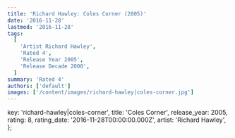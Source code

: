 ```yaml
---
title: 'Richard Hawley: Coles Corner (2005)'
date: '2016-11-28'
lastmod: '2016-11-28'
tags:
  [
    'Artist Richard Hawley',
    'Rated 4',
    'Release Year 2005',
    'Release Decade 2000',
  ]
summary: 'Rated 4'
authors: ['default']
images: ['/content/images/richard-hawley|coles-corner.jpg']
---
```


  key: 'richard-hawley|coles-corner',
  title: 'Coles Corner',
  release_year: 2005,
  rating: 8,
  rating_date: '2016-11-28T00:00:00.000Z',
  artist: 'Richard Hawley',
};

<MusicRating data={data} />
